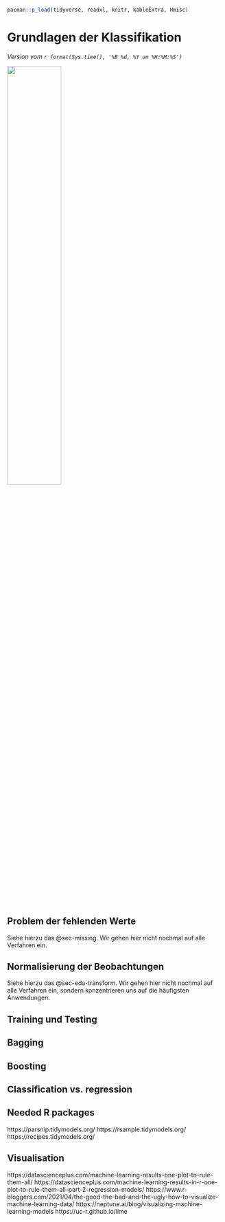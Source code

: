 ```r
pacman::p_load(tidyverse, readxl, knitr, kableExtra, Hmisc)
```

# Grundlagen der Klassifikation {#sec-class-basic}

*Version vom `r format(Sys.time(), '%B %d, %Y um %H:%M:%S')`*

![](images/caution.png){fig-align="center" width="50%"}

## Problem der fehlenden Werte

Siehe hierzu das @sec-missing. Wir gehen hier nicht nochmal auf alle Verfahren ein.

## Normalisierung der Beobachtungen

Siehe hierzu das @sec-eda-transform. Wir gehen hier nicht nochmal auf alle Verfahren ein, sondern konzentrieren uns auf die häufigsten Anwendungen.

## Training und Testing

## Bagging

## Boosting

## Classification vs. regression

## Needed R packages

https://parsnip.tidymodels.org/ https://rsample.tidymodels.org/ https://recipes.tidymodels.org/

## Visualisation

https://datascienceplus.com/machine-learning-results-one-plot-to-rule-them-all/ https://datascienceplus.com/machine-learning-results-in-r-one-plot-to-rule-them-all-part-2-regression-models/ https://www.r-bloggers.com/2021/04/the-good-the-bad-and-the-ugly-how-to-visualize-machine-learning-data/ https://neptune.ai/blog/visualizing-machine-learning-models https://uc-r.github.io/lime
